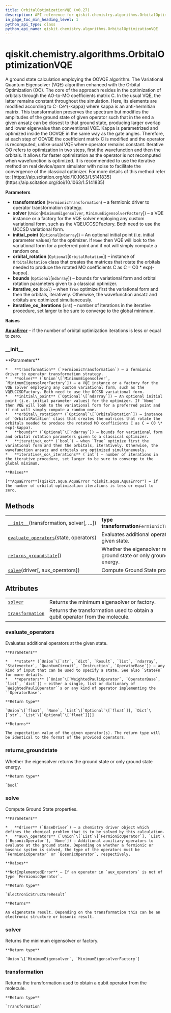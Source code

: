 ```yaml
---
title: OrbitalOptimizationVQE (v0.27)
description: API reference for qiskit.chemistry.algorithms.OrbitalOptimizationVQE in qiskit v0.27
in_page_toc_min_heading_level: 1
python_api_type: class
python_api_name: qiskit.chemistry.algorithms.OrbitalOptimizationVQE
---
```


<span id="qiskit-chemistry-algorithms-orbitaloptimizationvqe" />

# qiskit.chemistry.algorithms.OrbitalOptimizationVQE

<Class id="qiskit.chemistry.algorithms.OrbitalOptimizationVQE" isDedicatedPage={true} github="https://github.com/qiskit-community/qiskit-aqua/tree/stable/0.9/qiskit/chemistry/algorithms/ground_state_solvers/orbital_optimization_vqe.py" signature="OrbitalOptimizationVQE(transformation, solver, initial_point=None, orbital_rotation=None, bounds=None, iterative_oo=True, iterative_oo_iterations=2)" modifiers="class">
  A ground state calculation employing the OOVQE algorithm. The Variational Quantum Eigensolver (VQE) algorithm enhanced with the Orbital Optimization (OO). The core of the approach resides in the optimization of orbitals through the AO-to-MO coefficients matrix C. In the usual VQE, the latter remains constant throughout the simulation. Here, its elements are modified according to C=Ce^(-kappa) where kappa is an anti-hermitian matrix. This transformation preserves the spectrum but modifies the amplitudes of the ground state of given operator such that in the end a given ansatz can be closest to that ground state, producing larger overlap and lower eigenvalue than conventional VQE. Kappa is parametrized and optimized inside the OOVQE in the same way as the gate angles. Therefore, at each step of OOVQE the coefficient matrix C is modified and the operator is recomputed, unlike usual VQE where operator remains constant. Iterative OO refers to optimization in two steps, first the wavefunction and then the orbitals. It allows for faster optimization as the operator is not recomputed when wavefunction is optimized. It is recommended to use the iterative method on real device/qasm simulator with noise to facilitate the convergence of the classical optimizer. For more details of this method refer to: [https://aip.scitation.org/doi/10.1063/1.5141835](https://aip.scitation.org/doi/10.1063/1.5141835)

  **Parameters**

  *   **transformation** (`FermionicTransformation`) – a fermionic driver to operator transformation strategy.
  *   **solver** (`Union`\[`MinimumEigensolver`, `MinimumEigensolverFactory`]) – a VQE instance or a factory for the VQE solver employing any custom variational form, such as the VQEUCCSDFactory. Both need to use the UCCSD variational form.
  *   **initial\_point** (`Optional`\[`ndarray`]) – An optional initial point (i.e. initial parameter values) for the optimizer. If `None` then VQE will look to the variational form for a preferred point and if not will simply compute a random one.
  *   **orbital\_rotation** (`Optional`\[`OrbitalRotation`]) – instance of `OrbitalRotation` class that creates the matrices that rotate the orbitals needed to produce the rotated MO coefficients C as C = C0 \* exp(-kappa).
  *   **bounds** (`Optional`\[`ndarray`]) – bounds for variational form and orbital rotation parameters given to a classical optimizer.
  *   **iterative\_oo** (`bool`) – when `True` optimize first the variational form and then the orbitals, iteratively. Otherwise, the wavefunction ansatz and orbitals are optimized simultaneously.
  *   **iterative\_oo\_iterations** (`int`) – number of iterations in the iterative procedure, set larger to be sure to converge to the global minimum.

  **Raises**

  [**AquaError**](qiskit.aqua.AquaError "qiskit.aqua.AquaError") – if the number of orbital optimization iterations is less or equal to zero.

  ### \_\_init\_\_

  <Function id="qiskit.chemistry.algorithms.OrbitalOptimizationVQE.__init__" signature="__init__(transformation, solver, initial_point=None, orbital_rotation=None, bounds=None, iterative_oo=True, iterative_oo_iterations=2)">
    **Parameters**

    *   **transformation** (`FermionicTransformation`) – a fermionic driver to operator transformation strategy.
    *   **solver** (`Union`\[`MinimumEigensolver`, `MinimumEigensolverFactory`]) – a VQE instance or a factory for the VQE solver employing any custom variational form, such as the VQEUCCSDFactory. Both need to use the UCCSD variational form.
    *   **initial\_point** (`Optional`\[`ndarray`]) – An optional initial point (i.e. initial parameter values) for the optimizer. If `None` then VQE will look to the variational form for a preferred point and if not will simply compute a random one.
    *   **orbital\_rotation** (`Optional`\[`OrbitalRotation`]) – instance of `OrbitalRotation` class that creates the matrices that rotate the orbitals needed to produce the rotated MO coefficients C as C = C0 \* exp(-kappa).
    *   **bounds** (`Optional`\[`ndarray`]) – bounds for variational form and orbital rotation parameters given to a classical optimizer.
    *   **iterative\_oo** (`bool`) – when `True` optimize first the variational form and then the orbitals, iteratively. Otherwise, the wavefunction ansatz and orbitals are optimized simultaneously.
    *   **iterative\_oo\_iterations** (`int`) – number of iterations in the iterative procedure, set larger to be sure to converge to the global minimum.

    **Raises**

    [**AquaError**](qiskit.aqua.AquaError "qiskit.aqua.AquaError") – if the number of orbital optimization iterations is less or equal to zero.
  </Function>

  ## Methods

  |                                                                                                                                                                                          |                                                                               |
  | ---------------------------------------------------------------------------------------------------------------------------------------------------------------------------------------- | ----------------------------------------------------------------------------- |
  | [`__init__`](#qiskit.chemistry.algorithms.OrbitalOptimizationVQE.__init__ "qiskit.chemistry.algorithms.OrbitalOptimizationVQE.__init__")(transformation, solver\[, …])                   | **type transformation**`FermionicTransformation`                              |
  | [`evaluate_operators`](#qiskit.chemistry.algorithms.OrbitalOptimizationVQE.evaluate_operators "qiskit.chemistry.algorithms.OrbitalOptimizationVQE.evaluate_operators")(state, operators) | Evaluates additional operators at the given state.                            |
  | [`returns_groundstate`](#qiskit.chemistry.algorithms.OrbitalOptimizationVQE.returns_groundstate "qiskit.chemistry.algorithms.OrbitalOptimizationVQE.returns_groundstate")()              | Whether the eigensolver returns the ground state or only ground state energy. |
  | [`solve`](#qiskit.chemistry.algorithms.OrbitalOptimizationVQE.solve "qiskit.chemistry.algorithms.OrbitalOptimizationVQE.solve")(driver\[, aux\_operators])                               | Compute Ground State properties.                                              |

  ## Attributes

  |                                                                                                                                                            |                                                                               |
  | ---------------------------------------------------------------------------------------------------------------------------------------------------------- | ----------------------------------------------------------------------------- |
  | [`solver`](#qiskit.chemistry.algorithms.OrbitalOptimizationVQE.solver "qiskit.chemistry.algorithms.OrbitalOptimizationVQE.solver")                         | Returns the minimum eigensolver or factory.                                   |
  | [`transformation`](#qiskit.chemistry.algorithms.OrbitalOptimizationVQE.transformation "qiskit.chemistry.algorithms.OrbitalOptimizationVQE.transformation") | Returns the transformation used to obtain a qubit operator from the molecule. |

  ### evaluate\_operators

  <Function id="qiskit.chemistry.algorithms.OrbitalOptimizationVQE.evaluate_operators" signature="evaluate_operators(state, operators)">
    Evaluates additional operators at the given state.

    **Parameters**

    *   **state** (`Union`\[`str`, `dict`, `Result`, `list`, `ndarray`, `Statevector`, `QuantumCircuit`, `Instruction`, `OperatorBase`]) – any kind of input that can be used to specify a state. See also `StateFn` for more details.
    *   **operators** (`Union`\[`WeightedPauliOperator`, `OperatorBase`, `list`, `dict`]) – either a single, list or dictionary of `WeightedPauliOperator``s or any kind of operator implementing the ``OperatorBase`.

    **Return type**

    `Union`\[`float`, `None`, `List`\[`Optional`\[`float`]], `Dict`\[`str`, `List`\[`Optional`\[`float`]]]]

    **Returns**

    The expectation value of the given operator(s). The return type will be identical to the format of the provided operators.
  </Function>

  ### returns\_groundstate

  <Function id="qiskit.chemistry.algorithms.OrbitalOptimizationVQE.returns_groundstate" signature="returns_groundstate()">
    Whether the eigensolver returns the ground state or only ground state energy.

    **Return type**

    `bool`
  </Function>

  ### solve

  <Function id="qiskit.chemistry.algorithms.OrbitalOptimizationVQE.solve" signature="solve(driver, aux_operators=None)">
    Compute Ground State properties.

    **Parameters**

    *   **driver** (`BaseDriver`) – a chemistry driver object which defines the chemical problem that is to be solved by this calculation.
    *   **aux\_operators** (`Union`\[`List`\[`FermionicOperator`], `List`\[`BosonicOperator`], `None`]) – Additional auxiliary operators to evaluate at the ground state. Depending on whether a fermionic or bosonic system is solved, the type of the operators must be `FermionicOperator` or `BosonicOperator`, respectively.

    **Raises**

    **NotImplementedError** – If an operator in `aux_operators` is not of type `FermionicOperator`.

    **Return type**

    `ElectronicStructureResult`

    **Returns**

    An eigenstate result. Depending on the transformation this can be an electronic structure or bosonic result.
  </Function>

  ### solver

  <Attribute id="qiskit.chemistry.algorithms.OrbitalOptimizationVQE.solver">
    Returns the minimum eigensolver or factory.

    **Return type**

    `Union`\[`MinimumEigensolver`, `MinimumEigensolverFactory`]
  </Attribute>

  ### transformation

  <Attribute id="qiskit.chemistry.algorithms.OrbitalOptimizationVQE.transformation">
    Returns the transformation used to obtain a qubit operator from the molecule.

    **Return type**

    `Transformation`
  </Attribute>
</Class>

